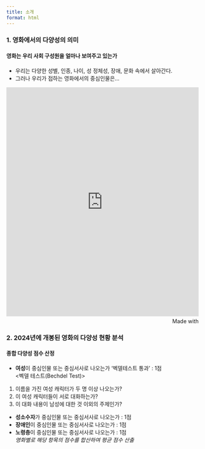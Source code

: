 ```yaml
---
title: 소개  
format: html
---
```







### 1. 영화에서의 다양성의 의미


#### 영화는 우리 사회 구성원을 얼마나 보여주고 있는가

- 우리는 다양한 성별, 인종, 나이, 성 정체성, 장애, 문화 속에서 살아간다.   
- 그러나 우리가 접하는 영화에서의 중심인물은...   

<iframe src='https://flo.uri.sh/visualisation/23862061/embed' title='Interactive or visual content' class='flourish-embed-iframe' frameborder='0' scrolling='no' style='width:100%;height:600px;' sandbox='allow-same-origin allow-forms allow-scripts allow-downloads allow-popups allow-popups-to-escape-sandbox allow-top-navigation-by-user-activation'></iframe><div style='width:100%!;margin-top:4px!important;text-align:right!important;'><a class='flourish-credit' href='https://public.flourish.studio/visualisation/23862061/?utm_source=embed&utm_campaign=visualisation/23862061' target='_top' style='text-decoration:none!important'><img alt='Made with Flourish' src='https://public.flourish.studio/resources/made_with_flourish.svg' style='width:105px!important;height:16px!important;border:none!important;margin:0!important;'> </a></div>

### 2. 2024년에 개봉된 영화의 다양성 현황 분석

#### 종합 다양성 점수 산정  

- **여성**이 중심인물 또는 중심서사로 나오는가 \rightarrow '벡델테스트 통과' : 1점  
<벡델 테스트(Bechdel Test)>  
1) 이름을 가진 여성 캐릭터가 두 명 이상 나오는가?  
2) 이 여성 캐릭터들이 서로 대화하는가?  
3) 이 대화 내용이 남성에 대한 것 이외의 주제인가?

- **성소수자**가 중심인물 또는 중심서사로 나오는가 : 1점  
- **장애인**이 중심인물 또는 중심서사로 나오는가 : 1점  
- **노령층**이 중심인물 또는 중심서사로 나오는가 : 1점  
 *영화별로 해당 항목의 점수를 합산하여 평균 점수 산출*

